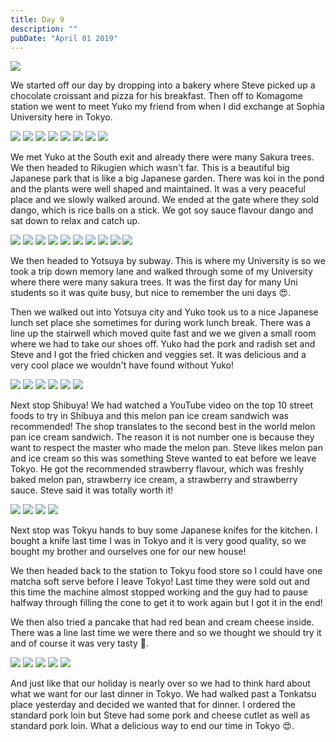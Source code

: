 ```yaml
---
title: Day 9
description: ""
pubDate: "April 01 2019"
---
```



<Grid>
  <Img src="2019-japan/fa80a3df-8166-4d13-8767-7fc46a998cc4-d9317efe7abf5c5710a2b12559a2d8142b222582.jpg" />
</Grid>

We started off our day by dropping into a bakery where Steve picked up a chocolate croissant and pizza for his breakfast. Then off to Komagome station we went to meet Yuko my friend from when I did exchange at Sophia University here in Tokyo.

<Grid>
  <Img src="2019-japan/3bb81479-c43e-4232-ab51-a67a22fbafe1-46003567c444d12166b02700ca377fa86e793bac.jpg" />
  <Img src="2019-japan/b4b00810-a596-4a35-aa19-949adb8f16b5-87e31d1c874413e24f284a50419974750fcfbf49.jpg" />
  <Img src="2019-japan/105b70ee-e672-4460-a634-200ea9b54177-3f56843126cd7ca4917ff3c934be38a8ada07495.jpg" />
  <Img src="2019-japan/a8483737-c578-4f15-9787-73c5e642ba05-3f56843126cd7ca4917ff3c934be38a8ada07495.jpg" />
  <Img src="2019-japan/fb6612d8-af79-4681-9353-acd829c4383e-660d5c1dcc25fb9e980bf1cc5c743f0b5615ecc7.jpg" />
  <Img src="2019-japan/9f07e78a-d297-4563-9d44-b92876070e90-660d5c1dcc25fb9e980bf1cc5c743f0b5615ecc7.jpg" />
  <Img src="2019-japan/28282e9a-4130-46bd-926c-8f026363fa5c-660d5c1dcc25fb9e980bf1cc5c743f0b5615ecc7.jpg" />
  <Img src="2019-japan/8dbbdc3c-57eb-47f9-84d6-b38ec0ec587d-9eafd14f58f07f893f624ae4aa3c468201b004c1.jpg" />
</Grid>

We met Yuko at the South exit and already there were many Sakura trees. We then headed to Rikugien which wasn't far. This is a beautiful big Japanese park that is like a big Japanese garden. There was koi in the pond and the plants were well shaped and maintained. It was a very peaceful place and we slowly walked around. We ended at the gate where they sold dango, which is rice balls on a stick. We got soy sauce flavour dango and sat down to relax and catch up.

<Grid>
  <Img src="2019-japan/4fd1c782-72b6-4235-a4eb-096899516d99-2144e816cbcad977822836ff057e298093076b89.jpg" />
  <Img src="2019-japan/04bb4c60-3f3e-4dcc-9d0a-cfa907f1ac06-232a57178a985de149632813e22075321740d831.jpg" />
  <Img src="2019-japan/081f82fa-0c2b-4294-862e-e315646fb4df-d3fe4862cdd8edb830f7d997d9d39fff680a92eb.jpg" />
  <Img src="2019-japan/b1a4f7a2-e949-4edc-87d7-c19f01896ae0-2144e816cbcad977822836ff057e298093076b89.jpg" />
  <Img src="2019-japan/c92bbff7-e82f-4da8-988c-21b21a51a3ce-5c208ce9b4f68552e35ab9a70a37138ebb7f87fd.jpg" />
  <Img src="2019-japan/887b7bfa-9eff-425d-9400-28b58176655d-48c1a7e0b79ce6c170aeb6f9fca4c7ccb83d2220.jpg" />
  <Img src="2019-japan/564871ee-019f-4deb-993b-34c5fb4bd71c-5c208ce9b4f68552e35ab9a70a37138ebb7f87fd.jpg" />
  <Img src="2019-japan/200922eb-7aac-439e-8ed3-2f669a0de852-2eecf9d73ace33c64ce61d65a3ce9b6ab3bc3bb0.jpg" />
  <Img src="2019-japan/490dab32-055f-478f-a234-759da5614a98-48c1a7e0b79ce6c170aeb6f9fca4c7ccb83d2220.jpg" />
  <Img src="2019-japan/5feed399-3452-43a6-b3f5-8e4358d30a08-f9c06b3ffe79d22e0075d50aa7022541b92e9cc0.jpg" />
</Grid>

We then headed to Yotsuya by subway. This is where my University is so we took a trip down memory lane and walked through some of my University where there were many sakura trees. It was the first day for many Uni students so it was quite busy, but nice to remember the uni days 😍.

Then we walked out into Yotsuya city and Yuko took us to a nice Japanese lunch set place she sometimes for during work lunch break. There was a line up the stairwell which moved quite fast and we we given a small room where we had to take our shoes off. Yuko had the pork and radish set and Steve and I got the fried chicken and veggies set. It was delicious and a very cool place we wouldn't have found without Yuko!

<Grid>
  <Img src="2019-japan/5e18b28a-4b3b-40ce-a262-e9faeadc3947-540c8e1f015fd41f3858129de67a9e031f174f1c.jpg" />
  <Img src="2019-japan/475ab28e-2ae3-4919-b3e9-c4b953e1d493-540c8e1f015fd41f3858129de67a9e031f174f1c.jpg" />
  <Img src="2019-japan/f186d592-bf53-4890-84c4-1d9ee7fe9fa0-17f8d0cd148476e32c173ae4d574e4370da24155.jpg" />
  <Img src="2019-japan/dcd3a08d-91ef-436a-985f-23088862b58a-17f8d0cd148476e32c173ae4d574e4370da24155.jpg" />
  <Img src="2019-japan/0ba2eae9-28da-4aa5-9010-4ec66f785a1f-17f8d0cd148476e32c173ae4d574e4370da24155.jpg" />
  <Img src="2019-japan/ec17e3ae-3cc6-4b5b-bc27-d6d28082fbfc-1295973a523830b931e82eab1ea3e037a72908e5.jpg" />
</Grid>

Next stop Shibuya! We had watched a YouTube video on the top 10 street foods to try in Shibuya and this melon pan ice cream sandwich was recommended! The shop translates to the second best in the world melon pan ice cream sandwich. The reason it is not number one is because they want to respect the master who made the melon pan. Steve likes melon pan and ice cream so this was something Steve wanted to eat before we leave Tokyo. He got the recommended strawberry flavour, which was freshly baked melon pan, strawberry ice cream, a strawberry and strawberry sauce. Steve said it was totally worth it!

<Grid>
  <Img src="2019-japan/d2d92220-cf6a-4fbf-8a89-2c59513e5cc4-bd1384d7efba7f4b4dcd41b6c7127744141722d3.jpg" />
  <Img src="2019-japan/e684fef5-aa33-4c7d-99c0-9d058e621297-eff893bb4e45d36e42ab8df0132ce60c61a8aa8f.jpg" />
  <Img src="2019-japan/4d2f6c2c-362c-42a3-9b1b-11ff45fc9c2c-bd1384d7efba7f4b4dcd41b6c7127744141722d3.jpg" />
  <Img src="2019-japan/fc990f90-c7ca-45db-b099-aa79ab8a5bff-eff893bb4e45d36e42ab8df0132ce60c61a8aa8f.jpg" />
</Grid>

Next stop was Tokyu hands to buy some Japanese knifes for the kitchen. I bought a knife last time I was in Tokyo and it is very good quality, so we bought my brother and ourselves one for our new house!

We then headed back to the station to Tokyu food store so I could have one matcha soft serve before I leave Tokyo! Last time they were sold out and this time the machine almost stopped working and the guy had to pause halfway through filling the cone to get it to work again but I got it in the end!

We then also tried a pancake that had red bean and cream cheese inside. There was a line last time we were there and so we thought we should try it and of course it was very tasty 🐷.

<Grid>
  <Img src="2019-japan/a210093c-92a4-4958-8ef1-8a71e264c524-c7bd6216a9939c8dc221c986ebf3526a52d57936.jpg" />
  <Img src="2019-japan/5c466d7d-737b-402f-ac00-d3b4e2e08a4e-912389a6a7b60805c8bae8a3eef63a17eca459d9.jpg" />
  <Img src="2019-japan/2213829c-5237-425c-8b8d-b2864ad1e66a-c7bd6216a9939c8dc221c986ebf3526a52d57936.jpg" />
  <Img src="2019-japan/ba39d97f-8176-4a58-96c3-aa838b6bc7e7-912389a6a7b60805c8bae8a3eef63a17eca459d9.jpg" />
  <Img src="2019-japan/68d526d8-6cb3-40ce-b088-9f9136082b5a-ba4235fe9b3a6f2c2041cf4256f40c09741ee987.jpg" />
</Grid>

And just like that our holiday is nearly over so we had to think hard about what we want for our last dinner in Tokyo. We had walked past a Tonkatsu place yesterday and decided we wanted that for dinner. I ordered the standard pork loin but Steve had some pork and cheese cutlet as well as standard pork loin. What a delicious way to end our time in Tokyo 😍.
